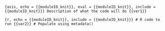 ```{asis, echo = {{moduleID_knit}}, eval = {{moduleID_knit}}, include = {{moduleID_knit}}}
Description of what the code will do {{var1}}
```

```{r, echo = {{moduleID_knit}}, include = {{moduleID_knit}}}
# R code to run {{var2}}
# Populate using metadata()
```
